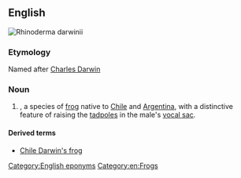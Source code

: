 ==English==
[[File:Rhinoderma darwinii.jpg|thumb|Rhinoderma darwinii]]
{{wikipedia}}
{{wikispecies|Rhinoderma darwinii}}
===Etymology===
Named after [[w:Charles Darwin|Charles Darwin]]

===Noun===
{{en-noun|head=[[Darwin]]'s [[frog]]}}

# {{taxlink|Rhinoderma darwinii|species}}, a species of [[frog]] native to [[Chile]] and [[Argentina]], with a distinctive feature of raising the [[tadpoles]] in the male's [[vocal sac]].

====Derived terms====
* [[Chile Darwin's frog]]

[[Category:English eponyms]]
[[Category:en:Frogs]]